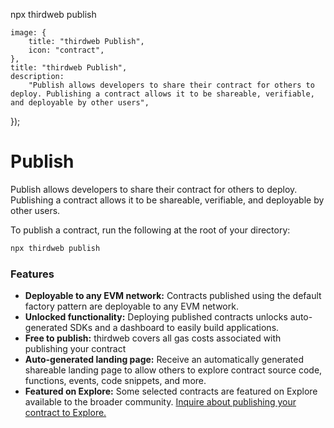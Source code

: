 npx thirdweb publish


	image: {
		title: "thirdweb Publish",
		icon: "contract",
	},
	title: "thirdweb Publish",
	description:
		"Publish allows developers to share their contract for others to deploy. Publishing a contract allows it to be shareable, verifiable, and deployable by other users",
});

# Publish

Publish allows developers to share their contract for others to deploy. Publishing a contract allows it to be shareable, verifiable, and deployable by other users.

To publish a contract, run the following at the root of your directory:

```bash
npx thirdweb publish
```

### Features

- **Deployable to any EVM network:** Contracts published using the default factory pattern are deployable to any EVM network.
- **Unlocked functionality:** Deploying published contracts unlocks auto-generated SDKs and a dashboard to easily build applications.
- **Free to publish:** thirdweb covers all gas costs associated with publishing your contract
- **Auto-generated landing page:** Receive an automatically generated shareable landing page to allow others to explore contract source code, functions, events, code snippets, and more.
- **Featured on Explore:** Some selected contracts are featured on Explore available to the broader community. [Inquire about publishing your contract to Explore.](https://thirdweb.com/contact-us)
